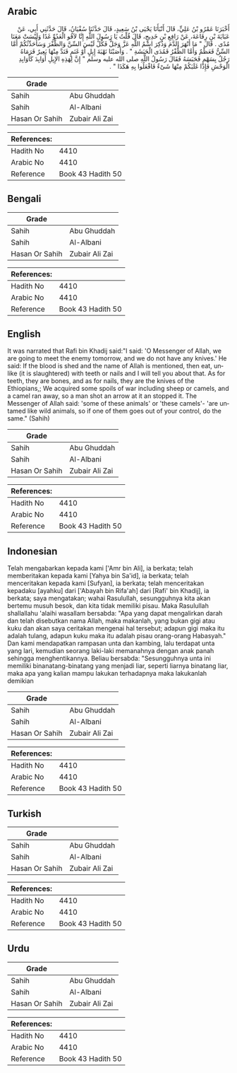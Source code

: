 ## Arabic


<div dir="rtl" lang="ar" style={{fontSize:'larger',backgroundColor:'#f8f9fa',padding:20}}>
أَخْبَرَنَا عَمْرُو بْنُ عَلِيٍّ، قَالَ أَنْبَأَنَا يَحْيَى بْنُ سَعِيدٍ، قَالَ حَدَّثَنَا سُفْيَانُ، قَالَ حَدَّثَنِي أَبِي، عَنْ عَبَايَةَ بْنِ رِفَاعَةَ، عَنْ رَافِعِ بْنِ خَدِيجٍ، قَالَ قُلْتُ يَا رَسُولَ اللَّهِ إِنَّا لاَقُو الْعَدُوِّ غَدًا وَلَيْسَتْ مَعَنَا مُدًى ‏.‏ قَالَ ‏"‏ مَا أَنْهَرَ الدَّمَ وَذُكِرَ اسْمُ اللَّهِ عَزَّ وَجَلَّ فَكُلْ لَيْسَ السِّنَّ وَالظُّفْرَ وَسَأُحَدِّثُكُمْ أَمَّا السِّنُّ فَعَظْمٌ وَأَمَّا الظُّفْرُ فَمُدَى الْحَبَشَةِ ‏"‏ ‏.‏ وَأَصَبْنَا نَهْبَةَ إِبِلٍ أَوْ غَنَمٍ فَنَدَّ مِنْهَا بَعِيرٌ فَرَمَاهُ رَجُلٌ بِسَهْمٍ فَحَبَسَهُ فَقَالَ رَسُولُ اللَّهِ صلى الله عليه وسلم ‏"‏ إِنَّ لِهَذِهِ الإِبِلِ أَوَابِدَ كَأَوَابِدِ الْوَحْشِ فَإِذَا غَلَبَكُمْ مِنْهَا شَىْءٌ فَافْعَلُوا بِهِ هَكَذَا ‏"‏ ‏.‏
</div>
<div style={{backgroundColor:'#f8f9fa',padding:20, marginBottom: 10}}><table> <thead> <tr> <th>Grade</th> <th></th> </tr> </thead> <tbody> <tr><td>Sahih</td><td>Abu Ghuddah</td></tr><tr><td>Sahih</td><td>Al-Albani</td></tr><tr><td>Hasan Or Sahih</td><td>Zubair Ali Zai</td></tr></tbody></table><table> <thead> <tr> <th>References:</th> <th></th> </tr> </thead> <tbody><tr><td>Hadith No</td><td>4410</td></tr><tr><td>Arabic No</td><td>4410</td></tr><tr><td>Reference</td><td>Book 43 Hadith 50</td></tr></tbody></table></div>

## Bengali


<div dir="ltr" lang="bn" style={{fontSize:'larger',backgroundColor:'#f8f9fa',padding:20}}>

</div>
<div style={{backgroundColor:'#f8f9fa',padding:20, marginBottom: 10}}><table> <thead> <tr> <th>Grade</th> <th></th> </tr> </thead> <tbody> <tr><td>Sahih</td><td>Abu Ghuddah</td></tr><tr><td>Sahih</td><td>Al-Albani</td></tr><tr><td>Hasan Or Sahih</td><td>Zubair Ali Zai</td></tr></tbody></table><table> <thead> <tr> <th>References:</th> <th></th> </tr> </thead> <tbody><tr><td>Hadith No</td><td>4410</td></tr><tr><td>Arabic No</td><td>4410</td></tr><tr><td>Reference</td><td>Book 43 Hadith 50</td></tr></tbody></table></div>

## English


<div dir="ltr" lang="en" style={{fontSize:'larger',backgroundColor:'#f8f9fa',padding:20}}>
It was narrated that Rafi bin Khadij said:"I said: 'O Messenger of Allah, we are going to meet the enemy tomorrow, and we do not have any knives.' He said: If the blood is shed and the name of Allah is mentioned, then eat, unlike (it is slaughtered) with teeth or nails and I will tell you about that. As for teeth, they are bones, and as for nails, they are the knives of the Ethiopians,; We acquired some spoils of war including sheep or camels, and a camel ran away, so a man shot an arrow at it an stopped it. The Messenger of Allah said: 'some of these animals' or 'these camels'- 'are untamed like wild animals, so if one of them goes out of your control, do the same." (Sahih)
</div>
<div style={{backgroundColor:'#f8f9fa',padding:20, marginBottom: 10}}><table> <thead> <tr> <th>Grade</th> <th></th> </tr> </thead> <tbody> <tr><td>Sahih</td><td>Abu Ghuddah</td></tr><tr><td>Sahih</td><td>Al-Albani</td></tr><tr><td>Hasan Or Sahih</td><td>Zubair Ali Zai</td></tr></tbody></table><table> <thead> <tr> <th>References:</th> <th></th> </tr> </thead> <tbody><tr><td>Hadith No</td><td>4410</td></tr><tr><td>Arabic No</td><td>4410</td></tr><tr><td>Reference</td><td>Book 43 Hadith 50</td></tr></tbody></table></div>

## Indonesian


<div dir="ltr" lang="id" style={{fontSize:'larger',backgroundColor:'#f8f9fa',padding:20}}>
Telah mengabarkan kepada kami ['Amr bin Ali], ia berkata; telah memberitakan kepada kami [Yahya bin Sa'id], ia berkata; telah menceritakan kepada kami [Sufyan], ia berkata; telah menceritakan kepadaku [ayahku] dari ['Abayah bin Rifa'ah] dari [Rafi' bin Khadij], ia berkata; saya mengatakan; wahai Rasulullah, sesungguhnya kita akan bertemu musuh besok, dan kita tidak memiliki pisau. Maka Rasulullah shallallahu 'alaihi wasallam bersabda: "Apa yang dapat mengalirkan darah dan telah disebutkan nama Allah, maka makanlah, yang bukan gigi atau kuku dan akan saya ceritakan mengenai hal tersebut; adapun gigi maka itu adalah tulang, adapun kuku maka itu adalah pisau orang-orang Habasyah." Dan kami mendapatkan rampasan unta dan kambing, lalu terdapat unta yang lari, kemudian seorang laki-laki memanahnya dengan anak panah sehingga menghentikannya. Beliau bersabda: "Sesungguhnya unta ini memiliki binanatang-binatang yang menjadi liar, seperti liarnya binatang liar, maka apa yang kalian mampu lakukan terhadapnya maka lakukanlah demikian
</div>
<div style={{backgroundColor:'#f8f9fa',padding:20, marginBottom: 10}}><table> <thead> <tr> <th>Grade</th> <th></th> </tr> </thead> <tbody> <tr><td>Sahih</td><td>Abu Ghuddah</td></tr><tr><td>Sahih</td><td>Al-Albani</td></tr><tr><td>Hasan Or Sahih</td><td>Zubair Ali Zai</td></tr></tbody></table><table> <thead> <tr> <th>References:</th> <th></th> </tr> </thead> <tbody><tr><td>Hadith No</td><td>4410</td></tr><tr><td>Arabic No</td><td>4410</td></tr><tr><td>Reference</td><td>Book 43 Hadith 50</td></tr></tbody></table></div>

## Turkish


<div dir="ltr" lang="tr" style={{fontSize:'larger',backgroundColor:'#f8f9fa',padding:20}}>

</div>
<div style={{backgroundColor:'#f8f9fa',padding:20, marginBottom: 10}}><table> <thead> <tr> <th>Grade</th> <th></th> </tr> </thead> <tbody> <tr><td>Sahih</td><td>Abu Ghuddah</td></tr><tr><td>Sahih</td><td>Al-Albani</td></tr><tr><td>Hasan Or Sahih</td><td>Zubair Ali Zai</td></tr></tbody></table><table> <thead> <tr> <th>References:</th> <th></th> </tr> </thead> <tbody><tr><td>Hadith No</td><td>4410</td></tr><tr><td>Arabic No</td><td>4410</td></tr><tr><td>Reference</td><td>Book 43 Hadith 50</td></tr></tbody></table></div>

## Urdu


<div dir="rtl" lang="ur" style={{fontSize:'larger',backgroundColor:'#f8f9fa',padding:20}}>

</div>
<div style={{backgroundColor:'#f8f9fa',padding:20, marginBottom: 10}}><table> <thead> <tr> <th>Grade</th> <th></th> </tr> </thead> <tbody> <tr><td>Sahih</td><td>Abu Ghuddah</td></tr><tr><td>Sahih</td><td>Al-Albani</td></tr><tr><td>Hasan Or Sahih</td><td>Zubair Ali Zai</td></tr></tbody></table><table> <thead> <tr> <th>References:</th> <th></th> </tr> </thead> <tbody><tr><td>Hadith No</td><td>4410</td></tr><tr><td>Arabic No</td><td>4410</td></tr><tr><td>Reference</td><td>Book 43 Hadith 50</td></tr></tbody></table></div>